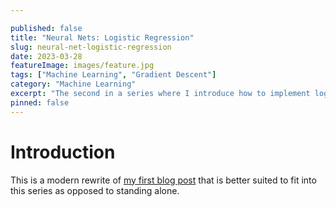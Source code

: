 ```yaml
---

published: false
title: "Neural Nets: Logistic Regression"
slug: neural-net-logistic-regression
date: 2023-03-28
featureImage: images/feature.jpg
tags: ["Machine Learning", "Gradient Descent"]
category: "Machine Learning"
excerpt: "The second in a series where I introduce how to implement logistic regression efficiently from scratch in Python."
pinned: false
---
```



<SeriesIntro/>

# Introduction

This is a modern rewrite of [my first blog post](/blog/logistic-regression-intro/) that is better suited to fit into this series as opposed to standing alone.
